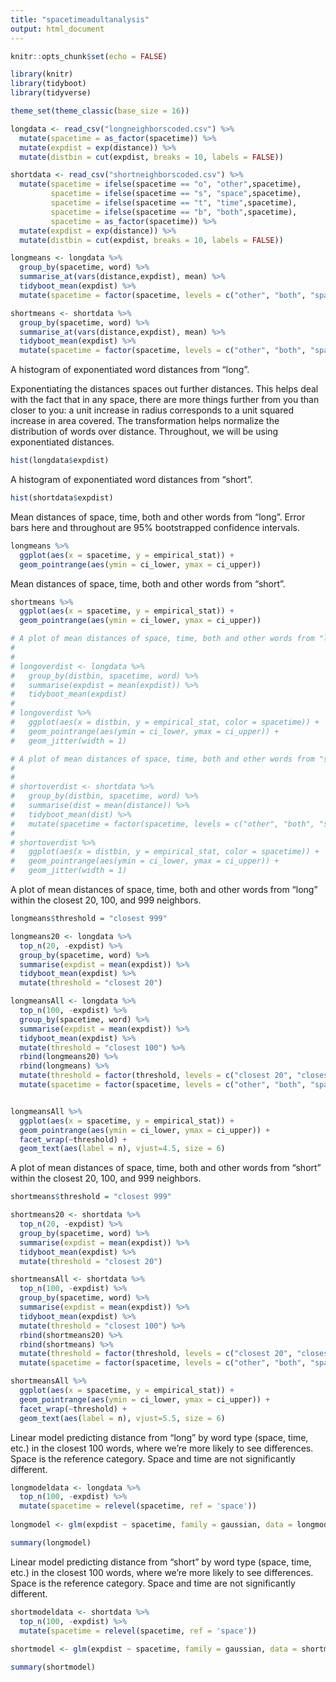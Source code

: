 ```yaml
---
title: "spacetimeadultanalysis"
output: html_document
---
```


```r
knitr::opts_chunk$set(echo = FALSE)
```

```r
library(knitr)
library(tidyboot)
library(tidyverse)

theme_set(theme_classic(base_size = 16))
```

```r
longdata <- read_csv("longneighborscoded.csv") %>%
  mutate(spacetime = as_factor(spacetime)) %>%
  mutate(expdist = exp(distance)) %>%
  mutate(distbin = cut(expdist, breaks = 10, labels = FALSE))

shortdata <- read_csv("shortneighborscoded.csv") %>%
  mutate(spacetime = ifelse(spacetime == "o", "other",spacetime),
         spacetime = ifelse(spacetime == "s", "space",spacetime),
         spacetime = ifelse(spacetime == "t", "time",spacetime),
         spacetime = ifelse(spacetime == "b", "both",spacetime),
         spacetime = as_factor(spacetime)) %>%
  mutate(expdist = exp(distance)) %>%
  mutate(distbin = cut(expdist, breaks = 10, labels = FALSE))

longmeans <- longdata %>%
  group_by(spacetime, word) %>%
  summarise_at(vars(distance,expdist), mean) %>%
  tidyboot_mean(expdist) %>%
  mutate(spacetime = factor(spacetime, levels = c("other", "both", "space", "time")))

shortmeans <- shortdata %>%
  group_by(spacetime, word) %>%
  summarise_at(vars(distance,expdist), mean) %>%
  tidyboot_mean(expdist) %>%
  mutate(spacetime = factor(spacetime, levels = c("other", "both", "space", "time")))
```

A histogram of exponentiated word distances from "long".

Exponentiating the distances spaces out further distances. This helps deal with the fact that in any space, there are more things further from you than closer to you: a unit increase in radius corresponds to a unit squared increase in area covered. The transformation helps normalize the distribution of words over distance. Throughout, we will be using exponentiated distances.

```r
hist(longdata$expdist)
```

A histogram of exponentiated word distances from "short".

```r
hist(shortdata$expdist)
```


Mean distances of space, time, both and other words from "long". Error bars here and throughout are 95% bootstrapped confidence intervals.

```r
longmeans %>%
  ggplot(aes(x = spacetime, y = empirical_stat)) +
  geom_pointrange(aes(ymin = ci_lower, ymax = ci_upper))
```


Mean distances of space, time, both and other words from "short".

```r
shortmeans %>%
  ggplot(aes(x = spacetime, y = empirical_stat)) +
  geom_pointrange(aes(ymin = ci_lower, ymax = ci_upper))
```

```r
# A plot of mean distances of space, time, both and other words from "long" over distance bins.
# 
# 
# longoverdist <- longdata %>%
#   group_by(distbin, spacetime, word) %>%
#   summarise(expdist = mean(expdist)) %>%
#   tidyboot_mean(expdist) 
# 
# longoverdist %>%
#   ggplot(aes(x = distbin, y = empirical_stat, color = spacetime)) +
#   geom_pointrange(aes(ymin = ci_lower, ymax = ci_upper)) +
#   geom_jitter(width = 1)
```

```r
# A plot of mean distances of space, time, both and other words from "short" over distance bins.
# 
# 
# shortoverdist <- shortdata %>%
#   group_by(distbin, spacetime, word) %>%
#   summarise(dist = mean(distance)) %>%
#   tidyboot_mean(dist) %>%
#   mutate(spacetime = factor(spacetime, levels = c("other", "both", "space", "time")))
# 
# shortoverdist %>%
#   ggplot(aes(x = distbin, y = empirical_stat, color = spacetime)) +
#   geom_pointrange(aes(ymin = ci_lower, ymax = ci_upper)) +
#   geom_jitter(width = 1)
```

A plot of mean distances of space, time, both and other words from "long" within the closest 20, 100, and 999 neighbors.

```r
longmeans$threshold = "closest 999"

longmeans20 <- longdata %>%
  top_n(20, -expdist) %>%
  group_by(spacetime, word) %>%
  summarise(expdist = mean(expdist)) %>%
  tidyboot_mean(expdist) %>%
  mutate(threshold = "closest 20")

longmeansAll <- longdata %>%
  top_n(100, -expdist) %>%
  group_by(spacetime, word) %>%
  summarise(expdist = mean(expdist)) %>%
  tidyboot_mean(expdist) %>%
  mutate(threshold = "closest 100") %>%
  rbind(longmeans20) %>%
  rbind(longmeans) %>%
  mutate(threshold = factor(threshold, levels = c("closest 20", "closest 100", "closest 999"))) %>%
  mutate(spacetime = factor(spacetime, levels = c("other", "both", "space", "time")))


longmeansAll %>%
  ggplot(aes(x = spacetime, y = empirical_stat)) +
  geom_pointrange(aes(ymin = ci_lower, ymax = ci_upper)) +
  facet_wrap(~threshold) +
  geom_text(aes(label = n), vjust=4.5, size = 6)
```

A plot of mean distances of space, time, both and other words from "short" within the closest 20, 100, and 999 neighbors.

```r
shortmeans$threshold = "closest 999"

shortmeans20 <- shortdata %>%
  top_n(20, -expdist) %>%
  group_by(spacetime, word) %>%
  summarise(expdist = mean(expdist)) %>%
  tidyboot_mean(expdist) %>%
  mutate(threshold = "closest 20")

shortmeansAll <- shortdata %>%
  top_n(100, -expdist) %>%
  group_by(spacetime, word) %>%
  summarise(expdist = mean(expdist)) %>%
  tidyboot_mean(expdist) %>%
  mutate(threshold = "closest 100") %>%
  rbind(shortmeans20) %>%
  rbind(shortmeans) %>%
  mutate(threshold = factor(threshold, levels = c("closest 20", "closest 100", "closest 999"))) %>%
  mutate(spacetime = factor(spacetime, levels = c("other", "both", "space", "time"))) 

shortmeansAll %>%
  ggplot(aes(x = spacetime, y = empirical_stat)) +
  geom_pointrange(aes(ymin = ci_lower, ymax = ci_upper)) +
  facet_wrap(~threshold) +
  geom_text(aes(label = n), vjust=5.5, size = 6) 

```


Linear model predicting distance from "long" by word type (space, time, etc.) in the closest 100 words, where we're more likely to see differences. Space is the reference category. Space and time are not significantly different.

```r
longmodeldata <- longdata %>%
  top_n(100, -expdist) %>%
  mutate(spacetime = relevel(spacetime, ref = 'space'))
         
longmodel <- glm(expdist ~ spacetime, family = gaussian, data = longmodeldata)

summary(longmodel)
```

Linear model predicting distance from "short" by word type (space, time, etc.) in the closest 100 words, where we're more likely to see differences. Space is the reference category. Space and time are not significantly different.

```r
shortmodeldata <- shortdata %>%
  top_n(100, -expdist) %>%
  mutate(spacetime = relevel(spacetime, ref = 'space'))
         
shortmodel <- glm(expdist ~ spacetime, family = gaussian, data = shortmodeldata)

summary(shortmodel)
```



